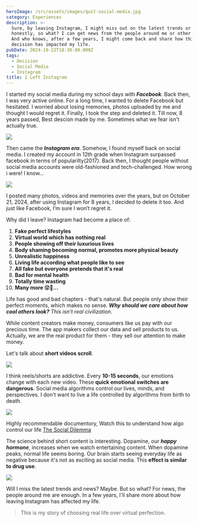 ```yaml
---
heroImage: /src/assets/images/quit-social-media.jpg
category: Experiences
description: >-
  Sure, by leaving Instagram, I might miss out on the latest trends or news. But
  honestly, so what? I can get news from the people around me or other sources.
  And who knows, after a few years, I might come back and share how this
  decision has impacted my life.
pubDate: 2024-10-22T18:30:00.000Z
tags:
  - Decision
  - Social Media
  - Instagram
title: I Left Instagram
---
```


I started my social media during my school days with **_Facebook_**. Back then, I was very active online. For a long time, I wanted to delete Facebook but hesitated. I worried about losing memories, photos uploaded by me and thought I would regret it. Finally, I took the step and deleted it. Till now, 8 years passed, Best descion made by me. Sometimes what we fear isn't actually true.

![](../../assets/images/meme/facebook-jail.jpg)

Then came the **_Instagram era_**. Somehow, I found myself back on social media. I created my account in 12th grade when Instagram surpassed facebook in terms of popularilty(2017). Back then, I thought people without social media accounts were old-fashioned and tech-challenged. How wrong i were! I know\...

![](../../assets/images/more/instagram-example.webp)

I posted many photos, videos and memories over the years, but on October 21, 2024, after using Instagram for 8 years, I decided to delete it too. And just like Facebook, I’m sure I won’t regret it.

Why did I leave? Instagram had become a place of:

1. **Fake perfect lifestyles**
2. **Virtual world which has nothing real**
3. **People showing off their luxurious lives**
4. **Body shaming becoming normal, promotes more physical beauty**
5. **Unrealistic happiness**
6. **Living life according what people like to see**
7. **All fake but everyone pretends that it's real**
8. **Bad for mental health**
9. **Totally time wasting**
10. **Many more 😮💨...**

Life has good and bad chapters - that's natural. But people only show their perfect moments, which makes no sense. **_Why should we care about how cool others look?_** _This isn't real civilization._

While content creators make money, consumers like us pay with our precious time. The app makers collect our data and sell products to us. Actually, we are the real product for them - they sell our attention to make money.

Let's talk about **short videos scroll**.

![](../../assets/images/meme/scrolling.gif)

I think reels/shorts are addictive. Every **10-15 seconds**, our emotions change with each new video. These **quick emotional switches are dangerous**. Social media algorithms control our lives, minds, and perspectives. I don't want to live a life controlled by algorithms from birth to death.

![](../../assets/images/infomation/mermaid-diagram-2024-10-24-000146.png)

Highly recommendable documentory, Watch this to understand how algo control our life [The Social Dilemma](https://www.google.com/search?gs_ssp=eJzj4tVP1zc0zDJPt0hKskwxYPTiK85PzkzMUUjJzEnNzU0EAJHCCd0&q=social+dilemma&oq=social+delim&gs_lcrp=EgZjaHJvbWUqDAgBEC4YChixAxiABDIGCAAQRRg5MgwIARAuGAoYsQMYgAQyCQgCEAAYChiABDIJCAMQABgKGIAEMgkIBBAAGAoYgAQyCQgFEAAYChiABDIJCAYQABgKGIAEMgkIBxAAGAoYgAQyCQgIEAAYChiABNIBCDc2MzRqMGo0qAIAsAIA&sourceid=chrome&ie=UTF-8)

The science behind short content is interesting. Dopamine, our **_happy hormone_**, increases when we watch entertaining content. When dopamine peaks, normal life seems boring. Our brain starts seeing everyday life as negative because it's not as exciting as social media. This **effect is similar to drug use**.

![](../../assets/images/infomation/mermaid-diagram-2024-10-24-000105.png)

Will I miss the latest trends and news? Maybe. But so what? For news, the people around me are enough. In a few years, I'll share more about how leaving Instagram has affected my life.

> This is my story of choosing real life over virtual perfection.
